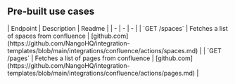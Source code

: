
## Pre-built use cases

<AccordionGroup>


<Accordion title="Others">
| Endpoint | Description | Readme |
| - | - | - |
| `GET /spaces` | Fetches a list of spaces from confluence | [github.com](https://github.com/NangoHQ/integration-templates/blob/main/integrations/confluence/actions/spaces.md) |
| `GET /pages` | Fetches a list of pages from confluence | [github.com](https://github.com/NangoHQ/integration-templates/blob/main/integrations/confluence/actions/pages.md) |
</Accordion>

</AccordionGroup>
